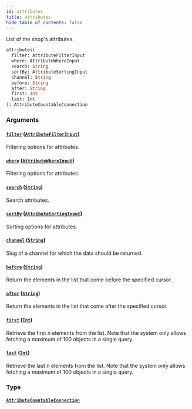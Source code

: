 ```yaml
---
id: attributes
title: attributes
hide_table_of_contents: false
---
```


List of the shop's attributes.

```graphql
attributes(
  filter: AttributeFilterInput
  where: AttributeWhereInput
  search: String
  sortBy: AttributeSortingInput
  channel: String
  before: String
  after: String
  first: Int
  last: Int
): AttributeCountableConnection
```

### Arguments

#### [`filter`](#) ([`AttributeFilterInput`](../../../developer/api-reference/inputs/attribute-filter-input))

Filtering options for attributes.

#### [`where`](#) ([`AttributeWhereInput`](../../../developer/api-reference/inputs/attribute-where-input))

Filtering options for attributes.

#### [`search`](#) ([`String`](../../../developer/api-reference/scalars/string))

Search attributes.

#### [`sortBy`](#) ([`AttributeSortingInput`](../../../developer/api-reference/inputs/attribute-sorting-input))

Sorting options for attributes.

#### [`channel`](#) ([`String`](../../../developer/api-reference/scalars/string))

Slug of a channel for which the data should be returned.

#### [`before`](#) ([`String`](../../../developer/api-reference/scalars/string))

Return the elements in the list that come before the specified cursor.

#### [`after`](#) ([`String`](../../../developer/api-reference/scalars/string))

Return the elements in the list that come after the specified cursor.

#### [`first`](#) ([`Int`](../../../developer/api-reference/scalars/int))

Retrieve the first n elements from the list. Note that the system only allows fetching a maximum of 100 objects in a single query.

#### [`last`](#) ([`Int`](../../../developer/api-reference/scalars/int))

Retrieve the last n elements from the list. Note that the system only allows fetching a maximum of 100 objects in a single query.

### Type

#### [`AttributeCountableConnection`](../../../developer/api-reference/objects/attribute-countable-connection)
